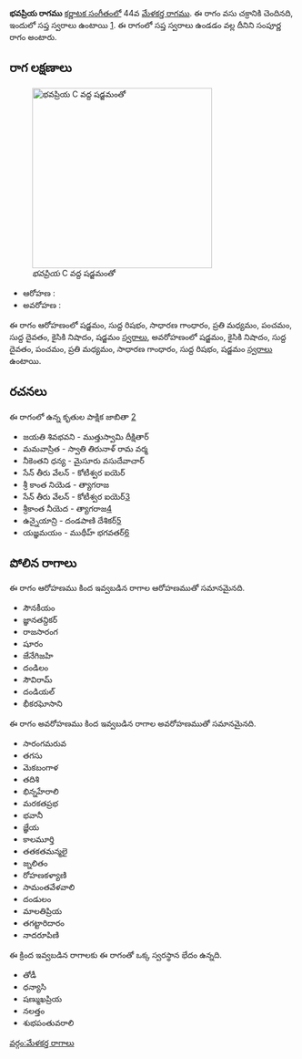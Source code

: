 {{Infobox ragam
	| name          	= భవప్రియ
	| synonym	    	= 
	| mela          	= 44
	| chakra        	= వసు
	| janaka        	= 
	| type          	= సంపూర్ణ
	| arohanam      	= {{svaraC|S|R1|G2|M2|P|D1|N2|S'}} 
	| avarohanam    	= {{svaraC|S'|N2|D1|P|M2|G2|R1|S}}
	| jeeva         	=
	| chhaya        	=
	| nyasa         	=
	| vishesha      	= 
	| equivalent  		= 
}}
{{కర్ణాటక సంగీత రాగాలు}}
'''భవప్రియ రాగము''' [[కర్ణాటక సంగీతం]]లో 44వ [[మేళకర్త రాగము]]. ఈ రాగం వసు చక్రానికి చెందినది, ఇందులో సప్త స్వరాలు ఉంటాయి [https://en.wikipedia.org/wiki/Melakarta]. ఈ రాగంలో సప్త స్వరాలు ఉండడం వల్ల దీనిని సంపూర్ణ రాగం అంటారు.


==రాగ లక్షణాలు==
[[Image:bhavapriya_kb2wiki.png|thumb|right|316px|''భవప్రియ'' C వద్ద షడ్జమంతో]]

* ఆరోహణ : {{svaraC|S|R1|G2|M2|P|D1|N2|S'}} 
* అవరోహణ : {{svaraC|S'|N2|D1|P|M2|G2|R1|S}}

ఈ రాగం ఆరోహణంలో షడ్జమం, సుద్ద  రిషభం, సాధారణ  గాంధారం, ప్రతి మధ్యమం, పంచమం, సుద్ద దైవతం, కైసికి నిషాదం, షడ్జమం [[స్వరాలు]], అవరోహణంలో షడ్జమం, కైసికి నిషాదం, సుద్ద దైవతం, పంచమం, ప్రతి మధ్యమం, సాధారణ  గాంధారం, సుద్ద  రిషభం, షడ్జమం [[స్వరాలు]] ఉంటాయి.

==రచనలు==
ఈ రాగంలో ఉన్న కృతుల పాక్షిక జాబితా [https://github.com/ssrihari/ragavardhini/blob/master/ragas/kritis.psv]
* జయతి  శివభవని - ముత్తుస్వామి దీక్షితార్
* మమవాస్రిత - స్వాతి తిరునాళ్ రామ వర్మ
* నీకెంతని ధన్య - మైసూరు వసుదేవాచార్
* సేన్  తీరు వేలన్ - కోటీశ్వర ఐయెర్
* శ్రీ కాంత నియెడ - త్యాగరాజ
* సేన్ తీరు వేలన్ - కోటీశ్వర ఐయెర్[http://www.karnatik.com/c1800.shtml]
* శ్రీకాంత  నీయెద - త్యాగరాజ[http://www.karnatik.com/c2859.shtml]
* ఉన్నైయాన్రి - దండపాణి దేశికర్[http://www.karnatik.com/c1313.shtml]
* యజ్ఞమయం - ముథీహ్ భగవతర్[http://www.karnatik.com/c1943.shtml]




==పోలిన రాగాలు==
ఈ రాగం ఆరోహణము కింద ఇవ్వబడిన రాగాల ఆరోహణముతో సమానమైనది.
* సౌనకీయం
* జ్ఞానతన్దికర్
* రాజసారంగ
* షూరం
* జేనేగిజహి
* దండిలం
* సౌవిరామ్
* దండియల్
* భీకరఘోసాని

ఈ రాగం అవరోహణము కింద ఇవ్వబడిన రాగాల అవరోహణముతో సమానమైనది.
* సారంగమరువ
* తగసు
* మెకబంగాళ
* తదిశి
* భిన్నహేరాలి
* మరకతప్రభ
* భవానీ
* జ్ఞేయ
* కాలమూర్తి
* తతకతమన్మలై
* జ్నలితం
* రోహణకళ్యాణి
* సామంతవేళవాలి
* దండులం
* మాలతిప్రియ
* తగట్టారిదారం
* నాదరూపిణి

ఈ క్రింద ఇవ్వబడిన రాగాలకు ఈ రాగంతో ఒక్క స్వరస్థాన భేదం ఉన్నది.
* తోడీ
* ధన్యాసి
* షణ్ముఖప్రియ
* నలత్తం
* శుభపంతువరాలి



[[వర్గం:మేళకర్త రాగాలు]]